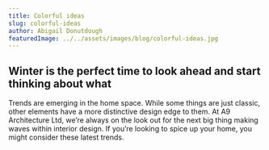```yaml
---
title: Colorful ideas
slug: colorful-ideas
author: Abigail Donutdough
featuredImage: ../../assets/images/blog/colorful-ideas.jpg
---
```

## Winter is the perfect time to look ahead and start thinking about what
Trends are emerging in the home space. While some things are just classic, other elements have a more distinctive design edge to them. At A9 Architecture Ltd, we’re always on the look out for the next big thing making waves within interior design. If you’re looking to spice up your home, you might consider these latest trends.